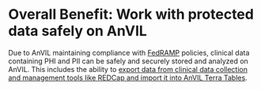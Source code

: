 # Overall Benefit: Work with protected data safely on AnVIL

Due to AnVIL maintaining compliance with [FedRAMP](https://www.fedramp.gov/) policies, clinical data containing PHI and PII can be safely and securely stored and analyzed on AnVIL. This includes the ability to [export data from clinical data collection and management tools like REDCap and import it into AnVIL Terra Tables](https://support.terra.bio/hc/en-us/articles/28965977114651-AnVIL-User-Guide-for-REDCap).
